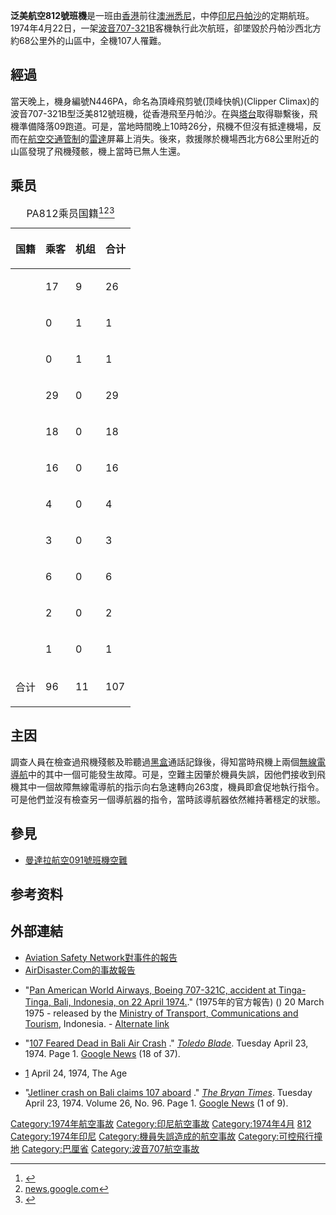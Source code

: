 {{noteTA
|1=zh-hans:黑匣子;zh-hk:黑盒;zh-tw:黑盒子;
|G1=地名
}}
{{Infobox Airliner accident
|name=泛美航空812號班機
|image=Pan American World Airways Boeing 707-321B N446PA at Seattle–Tacoma International Airport.jpg
|caption=摄于该机失事前数日
|Date=1974年4月22日
|Type=儀器故障、機員失誤
|Site= [[印尼|印尼]][[峇里島|峇里島]][[丹帕沙|丹帕沙]]西北68公里
|Aircraft Type= [[波音707|波音707-321B]]
|Aircraft Name= 頂峰飛剪號(Clipper Climax)
|Operator= [[泛美航空|泛美航空]]
|Tail Number= N446PA
|Origin= {{HKG-1959}}[[啟德機場|啟德機場]]
|Stopover= 
|Stopover0= 
|Stopover1= 
|Stopover2= 
|Stopover3= 
|Last stopover= {{INA}}[[伍拉·賴國際機場|伍拉·賴國際機場]]
|Destination= {{AUS}}[[悉尼机场|悉尼机场]]
|Passengers= 96
|Crew= 11
|Injuries= 0
|Fatalities= 107
|Survivors= 0
}}

'''泛美航空812號班機'''是一班由[[香港|香港]]前往[[澳洲|澳洲]][[悉尼|悉尼]]，中停[[印尼|印尼]][[丹帕沙|丹帕沙]]的定期航班。1974年4月22日，一架[[波音707|波音707-321B]]客機執行此次航班，卻墜毀於丹帕沙西北方約68公里外的山區中，全機107人罹難。

==經過==
當天晚上，機身編號N446PA，命名為頂峰飛剪號(顶峰快帆)(Clipper Climax)的波音707-321B型泛美812號班機，從香港飛至丹帕沙。在與[[塔台|塔台]]取得聯繫後，飛機準備降落09跑道。可是，當地時間晚上10時26分，飛機不但沒有抵達機場，反而在[[航空交通管制|航空交通管制]]的[[雷達|雷達]]屏幕上消失。後來，救援隊於機場西北方68公里附近的山區發現了飛機殘骸，機上當時已無人生還。

== 乘员 ==
{|class="wikitable"
|+PA812乘员国籍<ref>{{cite web|url=https://news.google.com/newspapers?id=bnIUAAAAIBAJ&pg=6141,1502986&dq=pan+am+crash|title=Toledo Blade – Google News Archive Search|work=google.com}}</ref><ref>[https://news.google.com/newspapers?id=nxAQAAAAIBAJ&sjid=wpADAAAAIBAJ&pg=4115,5251449&dq=pan+am+crash news.google.com]</ref><ref>{{cite web|url=https://news.google.com/newspapers?id=emULAAAAIBAJ&pg=1483,1697713&dq=pan+am+crash|title=The Bryan Times – Google News Archive Search|work=google.com}}</ref>
|- style="background:#ccf;"
! 国籍 || 乘客 || 机组 || 合计
|-
|{{USA}}||17||9||26
|-
|{{SWE}}||0||1||1
|-
|{{DEN}}||0||1||1
|-
|{{JPN}}||29||0||29
|-
|{{INA}}||18||0||18
|-
|{{AUS}}||16||0||16
|-
|{{FRG}}||4||0||4
|-
|{{CAN}}||3||0||3
|-
|{{IND}}||6||0||6
|-
|{{PHL}}||2||0||2
|-
|{{ROC}}||1||0||1
|-
|合计||96||11||107
|}

==主因==
調查人員在檢查過飛機殘骸及聆聽過[[黑匣子|黑盒]]通話記錄後，得知當時飛機上兩個[[無線電導航|無線電導航]]中的其中一個可能發生故障。可是，空難主因肇於機員失誤，因他們接收到飛機其中一個故障無線電導航的指示向右急速轉向263度，機員即倉促地執行指令。可是他們並沒有檢查另一個導航器的指令，當時該導航器依然維持著穩定的狀態。

==參見==
*[[曼達拉航空091號班機空難|曼達拉航空091號班機空難]]

==参考资料==
{{reflist}}
==外部連結==
* [http://aviation-safety.net/database/record.php?id=19740422-0 Aviation Safety Network對事件的報告] {{Wayback|url=http://aviation-safety.net/database/record.php?id=19740422-0 |date=20110501015925 }}
* [http://www.airdisaster.com/cgi-bin/view_details.cgi?date=04221974&reg=N446PA&airline=Pan+American+World+Airways AirDisaster.Com的事故報告] {{Wayback|url=http://www.airdisaster.com/cgi-bin/view_details.cgi?date=04221974&reg=N446PA&airline=Pan+American+World+Airways |date=20140703150311 }}
*{{en icon}} "[https://www.webcitation.org/6O0eE8Txa?url=http://web.archive.org/web/20000305044212/http://aviation-safety.net/reports/740422-0.htm Pan American World Airways, Boeing 707-321C, accident at Tinga-Tinga, Bali, Indonesia, on 22 April 1974.]." (1975年的官方報告) () 20 March 1975 - released by the [[Ministry_of_Transport,_Communications_and_Tourism|Ministry of Transport, Communications and Tourism]], Indonesia. - [https://web.archive.org/web/20090122205039/http://panamair.org/accidents/climax.htm Alternate link]
*{{en icon}} "[http://news.google.com/newspapers?id=bnIUAAAAIBAJ&sjid=GgIEAAAAIBAJ&pg=6141,1502986&dq=pan+am+crash 107 Feared Dead in Bali Air Crash] {{Wayback|url=http://news.google.com/newspapers?id=bnIUAAAAIBAJ&sjid=GgIEAAAAIBAJ&pg=6141,1502986&dq=pan+am+crash |date=20200918025224 }}." ''[[Toledo_Blade|Toledo Blade]]''. Tuesday April 23, 1974.<!--Google news page says April 22 but if you read the newspaper it's clear it's 23--> Page 1. [[Google_News|Google News]] (18 of 37).
*[http://news.google.com/newspapers?id=nxAQAAAAIBAJ&sjid=wpADAAAAIBAJ&pg=4115,5251449&dq=pan+am+crash]{{Dead link}} April 24, 1974, The Age
*{{en icon}} "[http://news.google.com/newspapers?id=emULAAAAIBAJ&sjid=b1IDAAAAIBAJ&pg=1483,1697713&dq=pan+am+crash Jetliner crash on Bali claims 107 aboard] {{Wayback|url=http://news.google.com/newspapers?id=emULAAAAIBAJ&sjid=b1IDAAAAIBAJ&pg=1483,1697713&dq=pan+am+crash |date=20200918025219 }}." ''[[The_Bryan_Times|The Bryan Times]]''. Tuesday April 23, 1974. Volume 26, No. 96. Page 1. [[Google_News|Google News]] (1 of 9).
{{1974年航空事故}}
[[Category:1974年航空事故|Category:1974年航空事故]]
[[Category:印尼航空事故|Category:印尼航空事故]]
[[Category:1974年4月|Category:1974年4月]]
[[Category:泛美航空公司航空事故|812]]
[[Category:1974年印尼|Category:1974年印尼]]
[[Category:機員失誤造成的航空事故|Category:機員失誤造成的航空事故]]
[[Category:可控飛行撞地|Category:可控飛行撞地]]
[[Category:巴厘省|Category:巴厘省]]
[[Category:波音707航空事故|Category:波音707航空事故]]